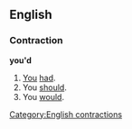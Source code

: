 ==English==
===Contraction===
'''you'd'''

#[[You]] [[had]].
#You [[should]].
#You [[would]].

<!--do not add translations to this page-->

[[Category:English contractions]]
